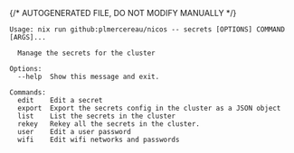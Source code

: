 {/* AUTOGENERATED FILE, DO NOT MODIFY MANUALLY */}

```
Usage: nix run github:plmercereau/nicos -- secrets [OPTIONS] COMMAND [ARGS]...

  Manage the secrets for the cluster

Options:
  --help  Show this message and exit.

Commands:
  edit    Edit a secret
  export  Export the secrets config in the cluster as a JSON object
  list    List the secrets in the cluster
  rekey   Rekey all the secrets in the cluster.
  user    Edit a user password
  wifi    Edit wifi networks and passwords
```
